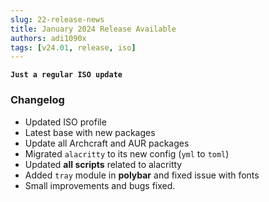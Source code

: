 ```yaml
---
slug: 22-release-news
title: January 2024 Release Available
authors: adi1090x
tags: [v24.01, release, iso]
---
```


**`Just a regular ISO update`**

<!--truncate-->

### Changelog

- Updated ISO profile
- Latest base with new packages
- Update all Archcraft and AUR packages
- Migrated `alacritty` to its new config (`yml` to `toml`)
- Updated **all scripts** related to alacritty
- Added `tray` module in **polybar** and fixed issue with fonts
- Small improvements and bugs fixed.
